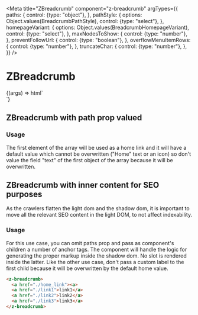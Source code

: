 
<Meta
  title="ZBreadcrumb"
  component="z-breadcrumb"
  argTypes={{
    paths: {
      control: {type: "object"},
    },
    pathStyle: {
      options: Object.values(BreadcrumbPathStyle),
      control: {type: "select"},
    },
    homepageVariant: {
      options: Object.values(BreadcrumbHomepageVariant),
      control: {type: "select"},
    },
    maxNodesToShow: {
      control: {type: "number"},
    },
    preventFollowUrl: {
      control: {type: "boolean"},
    },
    overflowMenuItemRows: {
      control: {type: "number"},
    },
    truncateChar: {
      control: {type: "number"},
    },
  }}
/>

# ZBreadcrumb

<Canvas>
  <Story
    name="Breadcrumb"
    args={{
      pathStyle: BreadcrumbPathStyle.SEMIBOLD,
      paths: [
        {path: "https://www.zanichelli.it"},
        {text: "Lingua inglese - Scuola secondaria di primo grado", path: "/path2"},
        {text: "Lingua Inglese - Lessico e funzioni linguistiche e comunicative", path: "/path3"},
        {text: "Il tempo libero e i luoghi del tempo libero", path: "/path4"},
        {text: "Chiedere di e descrivere le proprie vacanze", path: "/path5"},
      ],
      homepageVariant: BreadcrumbHomepageVariant.ICON,
      maxNodesToShow: 5,
      preventFollowUrl: false,
      overflowMenuItemRows: 0,
      truncateChar: 30,
    }}
  >
    {(args) => html`<div class="container">
      <z-breadcrumb
        path-style=${args.pathStyle}
        paths=${JSON.stringify(args.paths)}
        homepage-variant=${args.homepageVariant}
        max-nodes-to-show=${args.maxNodesToShow}
        prevent-follow-url=${args.preventFollowUrl}
        overflow-menu-item-rows=${args.overflowMenuItemRows}
        truncate-char=${args.truncateChar}
      ></z-breadcrumb>
    </div>`}
  </Story>
</Canvas>

<ArgsTable of="z-breadcrumb" />

## ZBreadcrumb with path prop valued

### Usage

The first element of the array will be used as a home link and it will have a default value which cannot be overwritten ("Home" text or an icon) so don't value the field "text" of the first object of the array because it will be overwritten.

## ZBreadcrumb with inner content for SEO purposes

As the crawlers flatten the light dom and the shadow dom, it is important to move all the relevant SEO content in the light DOM, to not affect indexability.

### Usage

For this use case, you can omit paths prop and pass as component's children a number of anchor tags.
The component will handle the logic for generating the proper markup inside the shadow dom.
No slot is rendered inside the latter.
Like the other use case, don't pass a custom label to the first child because it will be overwritten by the default home value.

```html
<z-breadcrumb>
  <a href="./home_link"><a>
  <a href="./link1">link1</a>
  <a href="./link2">link2</a>
  <a href="./link3">link3</a>
</z-breadcrumb>
```
